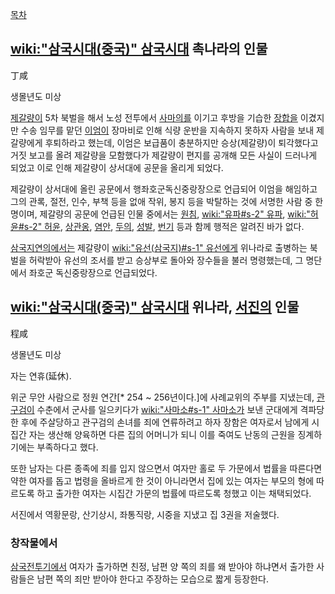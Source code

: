 [[목차]]
== [[wiki:"삼국시대(중국)" 삼국시대]] 촉나라의 인물 ==
丁咸

생몰년도 미상

[[제갈량]]이 5차 북벌을 해서 노성 전투에서 [[사마의]]를 이기고 후방을 기습한 [[장합]]을 이겼지만 수송 임무를 맡던 [[이엄]]이 장마비로 인해 식량 운반을 지속하지 못하자 사람을 보내 제갈량에게 후퇴하라고 했는데, 이엄은 보급품이 충분하지만 승상(제갈량)이 퇴각했다고 거짓 보고를 올려 제갈량을 모함했다가 제갈량이 편지를 공개해 모든 사실이 드러나게 되었고 이로 인해 제갈량이 상서대에 공문을 올리게 되었다.

제갈량이 상서대에 올린 공문에서 행좌호군독신중랑장으로 언급되어 이엄을 해임하고 그의 관록, 절전, 인수, 부책 등을 없애 작위, 봉지 등을 박탈하는 것에 서명한 사람 중 한 명이며, 제갈량의 공문에 언급된 인물 중에서는 [[원침]], [[wiki:"유파#s-2" 유파]], [[wiki:"허윤#s-2" 허윤]], [[상관옹]], [[염안]], [[두의]], [[성발]], [[번기]] 등과 함께 행적은 알려진 바가 없다.

[[삼국지연의]]에서는 제갈량이 [[wiki:"유선(삼국지)#s-1" 유선]]에게 위나라로 출병하는 북벌을 허락받아 유선의 조서를 받고 승상부로 돌아와 장수들을 불러 명령했는데, 그 명단에서 좌호군 독신중랑장으로 언급되었다.

== [[wiki:"삼국시대(중국)" 삼국시대]] 위나라, [[서진]]의 인물 ==
程咸

생몰년도 미상

자는 연휴(延休). 

위군 무안 사람으로 정원 연간[* 254 ~ 256년이다.]에 사례교위의 주부를 지냈는데, [[관구검]]이 수춘에서 군사를 일으키다가 [[wiki:"사마소#s-1" 사마소]]가 보낸 군대에게 격파당한 후에 주살당하고 관구검의 손녀를 죄에 연류하려고 하자 장함은 여자로서 남에게 시집간 자는 생산해 양육하면 다른 집의 어머니가 되니 이를 죽여도 난동의 근원을 징계하기에는 부족하다고 했다.

또한 남자는 다른 종족에 죄를 입지 않으면서 여자만 홀로 두 가문에서 법률을 따른다면 약한 여자를 돕고 법령을 올바르게 한 것이 아니라면서 집에 있는 여자는 부모의 형에 따르도록 하고 출가한 여자는 시집간 가문의 법률에 따르도록 청했고 이는 채택되었다.

서진에서 역황문랑, 산기상시, 좌통직랑, 시중을 지냈고 집 3권을 저술했다.

=== 창작물에서 ===
[[삼국전투기]]에서 여자가 출가하면 친정, 남편 양 쪽의 죄를 왜 받아야 하냐면서 출가한 사람들은 남편 쪽의 죄만 받아야 한다고 주장하는 모습으로 짧게 등장한다.
